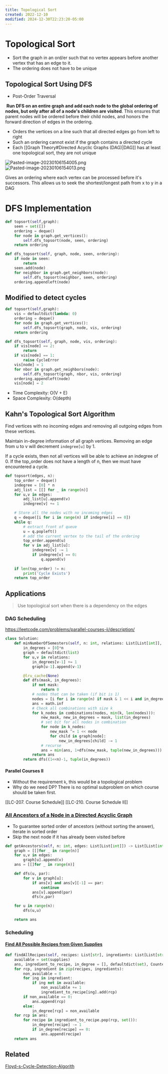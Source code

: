 ```yaml
---
title: Topological Sort
created: 2022-12-10
modified: 2024-12-30T22:23:20-05:00
---
```

# Topological Sort
- Sort the graph in an ord/er such that no vertex appears before another vertex that has an edge to it.
- The ordering does not have to be unique

## Topological Sort Using DFS
- Post-Order Traversal

 **Run DFS on an entire graph and add each node to the global ordering of nodes, but only after all of a node's children are visited**. This ensures that parent nodes will be ordered before their child nodes, and honors the forward direction of edges in the ordering. 

- Orders the vertices on a line such that all directed edges go from left to right
- Such an ordering cannot exist if the graph contains a directed cycle
- Each [[Graph Theory#Directed Acyclic Graphs (DAG)|DAG]] has at least one topological sort, they are not unique

<CustomCallout type="example" title="example"></CustomCallout>
![Pasted-image-20230106154005.png](https://algorithms-doc.vercel.app/assets/images/Pasted-image-20230106154005-f2b963c628667e25416af2a6a712837b.png)
![Pasted-image-20230106154013.png](https://algorithms-doc.vercel.app/assets/images/Pasted-image-20230106154013-5870dd7b5a83c14af1964ead2468999b.png)



<CustomCallout type="Purpose" title="Purpose">Gives an ordering where each vertex can be processed before it's successors. This allows us to seek the shortest/longest path from x to y in a DAG</CustomCallout>

# DFS Implementation

```python
def topsort(self,graph):
	seen = set([])
	ordering = deque()
	for node in graph.get_vertices():
		self.dfs_topsort(node, seen, ordering)
	return ordering

def dfs_topsort(self, graph, node, seen, ordering):
	if node in seen:
		return 
	seen.add(node)
	for neighbor in graph.get_neighbors(node):
		self.dfs_topsort(neighbor, seen, ordering)
	ordering.appendleft(node)
```

## Modified to detect cycles

```python
def topsort(self,graph):
	vis = defaultdict(lambda: 0)
	ordering = deque()
	for node in graph.get_vertices():
		self.dfs_topsort(graph, node, vis, ordering)
	return ordering

def dfs_topsort(self, graph, node, vis, ordering):
	if vis[node] == 2:
		return 
	if vis[node] == 1:
		raise CycleError
	vis[node] = 1
	for nbor in graph.get_neighbors(node):
		self.dfs_topsort(graph, nbor, vis, ordering)
	ordering.appendleft(node)
	vis[node] = 2
```

- Time Complexity: O(V + E)
- Space Complexity: O(depth)

## Kahn's Topological Sort Algorithm
Find vertices with no incoming edges and removing all outgoing edges from these vertices.

Maintain in-degree information of all graph vertices.
Removing an edge from u to v will decrement ``indegree[u]`` by 1.

If a cycle exists, then not all vertices will be able to achieve an indegree of 0. If the top_order does not have a length of n, then we must have encountered a cycle.

```python
def topsort(edges, n):
	top_order = deque()
	indegree = [0] * n
	adj_list = [[] for _ in range(n)]
	for u,v in edges:
		adj_list[u].append(v)
		indegree[v] += 1

	# Store all the nodes with no incoming edges
	q = deque([i for i in range(n) if indegree[i] == 0])
	while q:
		# extract front of queue
		u = q.popleft()
		# add the current vertex to the tail of the ordering
		top_order.append(u)
		for v in adj_list[u]:
			indegree[v] -= 1
			if indegree[v] == 0:
				q.append(v)
				
	if len(top_order) != n:
		print('Cycle Exists')
	return top_order

```
## Applications
> Use topological sort when there is a dependency on the edges

### DAG Scheduling

https://leetcode.com/problems/parallel-courses-ii/description/

```python
class Solution:
    def minNumberOfSemesters(self, n: int, relations: List[List[int]], k: int) -> int:
        in_degrees = [0]*n
        graph = defaultdict(list)
        for u,v in relations:
            in_degrees[v-1] += 1
            graph[u-1].append(v-1)

        @lru_cache(None)
        def dfs(mask, in_degrees):
            if not mask:
                return 0
            # nodes that can be taken (if bit is 1)
            nodes = [i for i in range(n) if mask & 1 << i and in_degrees[i] == 0]
            ans = math.inf
            # Check all combinations with size k
            for k_nodes in combinations(nodes, min(k, len(nodes))):
                new_mask, new_in_degrees = mask, list(in_degrees)
                # set bit for all nodes in combination
                for node in k_nodes:
                    new_mask ^= 1 << node
                    for child in graph[node]:
                        new_in_degrees[child] -= 1
                # recurse
                ans = min(ans, 1+dfs(new_mask, tuple(new_in_degrees)))
            return ans
        return dfs((1<<n)-1, tuple(in_degrees))
```

#### Parallel Courses II

- Without the requirement `k`, this would be a topological problem
- Why do we need DP? There is no optimal subproblem on which course should be taken first.

[[LC-207. Course Schedule]]
[[LC-210. Course Schedule II]]

### [All Ancestors of a Node in a Directed Acyclic Graph](https://leetcode.com/problems/all-ancestors-of-a-node-in-a-directed-acyclic-graph/)
- To guarantee sorted order of ancestors (without sorting the answer), iterate in sorted order
- Skip the next node if it has already been visited before
```python
def getAncestors(self, n: int, edges: List[List[int]]) -> List[List[int]]:          
	graph = [[]for _ in range(n)]
	for u,v in edges:
		graph[u].append(v)
	ans = [[]for _ in range(n)]

	def dfs(u, par):
		for v in graph[u]:
			if ans[v] and ans[v][-1] == par:
				continue
			ans[v].append(par)
			dfs(v,par)     

	for u in range(n):
		dfs(u,u)

	return ans
```

### Scheduling
####  [Find All Possible Recipes from Given Supplies](https://leetcode.com/problems/find-all-possible-recipes-from-given-supplies/)
```python
def findAllRecipes(self, recipes: List[str], ingredients: List[List[str]], supplies: List[str]) -> List[str]:
	available = set(supplies)
	ans, ingredient_to_recipe, in_degree = [], defaultdict(set), Counter()
	for rcp, ingredient in zip(recipes, ingredients):
		non_available = 0
		for ing in ingredient:
			if ing not in available:
				non_available += 1
				ingredient_to_recipe[ing].add(rcp)
		if non_available == 0:
			ans.append(rcp)
		else:
			in_degree[rcp] = non_available
	for rcp in ans:
		for recipe in ingredient_to_recipe.pop(rcp, set()):
			in_degree[recipe] -= 1
			if in_degree[recipe] == 0:
				ans.append(recipe)
	return ans


```
## Related
[Floyd-s-Cycle-Detection-Algorith](/Graphs/Floyd-s-Cycle-Detection-Algorithm.mdx)

